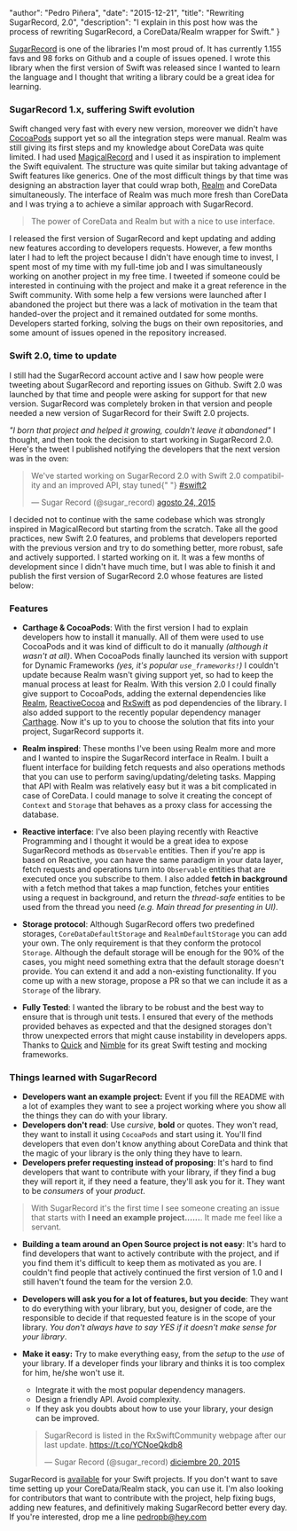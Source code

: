 
  "author": "Pedro Piñera",
  "date": "2015-12-21",
  "title": "Rewriting SugarRecord, 2.0",
  "description": "I explain in this post how was the process of rewriting SugarRecord, a CoreData/Realm wrapper for Swift."
}




[SugarRecord](https://github.com/swiftreactive/sugarrecord) is one of the libraries I'm most proud of. It has currently 1.155 favs and 98 forks on Github and a couple of issues opened. I wrote this library when the first version of Swift was released since I wanted to learn the language and I thought that writing a library could be a great idea for learning.

### SugarRecord 1.x, suffering Swift evolution

Swift changed very fast with every new version, moreover we didn't have [CocoaPods](https://cocoapods.org) support yet so all the integration steps were manual. Realm was still giving its first steps and my knowledge about CoreData was quite limited. I had used [MagicalRecord](https://github.com/magicalpanda/MagicalRecord) and I used it as inspiration to implement the Swift equivalent. The structure was quite similar but taking advantage of Swift features like generics. One of the most difficult things by that time was designing an abstraction layer that could wrap both, [Realm](https://realm.io) and CoreData simultaneously. The interface of Realm was much more fresh than CoreData and I was trying a to achieve a similar approach with SugarRecord.

> The power of CoreData and Realm but with a nice to use interface.

I released the first version of SugarRecord and kept updating and adding new features according to developers requests. However, a few months later I had to left the project because I didn't have enough time to invest, I spent most of my time with my full-time job and I was simultaneously working on another project in my free time. I tweeted if someone could be interested in continuing with the project and make it a great reference in the Swift community. With some help a few versions were launched after I abandoned the project but there was a lack of motivation in the team that handed-over the project and it remained outdated for some months. Developers started forking, solving the bugs on their own repositories, and some amount of issues opened in the repository increased.

### Swift 2.0, time to update

I still had the SugarRecord account active and I saw how people were tweeting about SugarRecord and reporting issues on Github. Swift 2.0 was launched by that time and people were asking for support for that new version. SugarRecord was completely broken in that version and people needed a new version of SugarRecord for their Swift 2.0 projects.

_"I born that project and helped it growing, couldn't leave it abandoned"_ I thought, and then took the decision to start working in SugarRecord 2.0. Here's the tweet I published notifying the developers that the next version was in the oven:

<blockquote class="twitter-tweet" lang="es">
  <p lang="en" dir="ltr">
    We&#39;ve started working on SugarRecord 2.0 with Swift 2.0 compatibility
    and an improved API, stay tuned{" "}
    <a href="https://twitter.com/hashtag/swift2?src=hash">#swift2</a>
  </p>
  &mdash; Sugar Record (@sugar_record) <a href="https://twitter.com/sugar_record/status/635682614012194816">agosto 24, 2015</a>
</blockquote>
<script async src="//platform.twitter.com/widgets.js" charset="utf-8"></script>

I decided not to continue with the same codebase which was strongly inspired in MagicalRecord but starting from the scratch. Take all the good practices, new Swift 2.0 features, and problems that developers reported with the previous version and try to do something better, more robust, safe and actively supported. I started working on it. It was a few months of development since I didn't have much time, but I was able to finish it and publish the first version of SugarRecord 2.0 whose features are listed below:

### Features

- **Carthage & CocoaPods**: With the first version I had to explain developers how to install it manually. All of them were used to use CocoaPods and it was kind of difficult to do it manually _(although it wasn't at all)_. When CocoaPods finally launched its version with support for Dynamic Frameworks _(yes, it's popular `use_frameworks!`)_ I couldn't update because Realm wasn't giving support yet, so had to keep the manual process at least for Realm. With this version 2.0 I could finally give support to CocoaPods, adding the external dependencies like [Realm](https://github.com/realm/realm-cocoa), [ReactiveCocoa](https://github.com/reactivecocoa/reactivecocoa) and [RxSwift](https://github.com/reactivex/rxswift) as pod dependencies of the library. I also added support to the recently popular dependency manager [Carthage](https://github.com/carthage/carthage). Now it's up to you to choose the solution that fits into your project, SugarRecord supports it.

- **Realm inspired**: These months I've been using Realm more and more and I wanted to inspire the SugarRecord interface in Realm. I built a fluent interface for building fetch requests and also operations methods that you can use to perform saving/updating/deleting tasks. Mapping that API with Realm was relatively easy but it was a bit complicated in case of CoreData. I could manage to solve it creating the concept of `Context` and `Storage` that behaves as a proxy class for accessing the database.

- **Reactive interface**: I've also been playing recently with Reactive Programming and I thought it would be a great idea to expose SugarRecord methods as `Observable` entities. Then if you're app is based on Reactive, you can have the same paradigm in your data layer, fetch requests and operations turn into `Observable` entities that are executed once you subscribe to them. I also added **fetch in background** with a fetch method that takes a map function, fetches your entities using a request in background, and return the _thread-safe_ entities to be used from the thread you need _(e.g. Main thread for presenting in UI)_.

- **Storage protocol**: Although SugarRecord offers two predefined storages, `CoreDataDefaultStorage` and `RealmDefaultStorage` you can add your own. The only requirement is that they conform the protocol `Storage`. Although the default storage will be enough for the 90% of the cases, you might need something extra that the default storage doesn't provide. You can extend it and add a non-existing functionality. If you come up with a new storage, propose a PR so that we can include it as a `Storage` of the library.

- **Fully Tested**: I wanted the library to be robust and the best way to ensure that is through unit tests. I ensured that every of the methods provided behaves as expected and that the designed storages don't throw unexpected errors that might cause instability in developers apps. Thanks to [Quick](https://github.com/quick/quick) and [Nimble](https://github.com/quick/nimble) for its great Swift testing and mocking frameworks.

### Things learned with SugarRecord

- **Developers want an example project:** Event if you fill the README with a lot of examples they want to see a project working where you show all the things they can do with your library.
- **Developers don't read**: Use _cursive_, **bold** or quotes. They won't read, they want to install it using `CocoaPods` and start using it. You'll find developers that even don't know anything about CoreData and think that the magic of your library is the only thing they have to learn.
- **Developers prefer requesting instead of proposing**: It's hard to find developers that want to contribute with your library, if they find a bug they will report it, if they need a feature, they'll ask you for it. They want to be _consumers_ of your _product_.

> With SugarRecord it's the first time I see someone creating an issue that starts with **I need an example project......**. It made me feel like a servant.

- **Building a team around an Open Source project is not easy**: It's hard to find developers that want to actively contribute with the project, and if you find them it's difficult to keep them as motivated as you are. I couldn't find people that actively continued the first version of 1.0 and I still haven't found the team for the version 2.0.
- **Developers will ask you for a lot of features, but you decide**: They want to do everything with your library, but you, designer of code, are the responsible to decide if that requested feature is in the scope of your library. _You don't always have to say YES if it doesn't make sense for your library_.
- **Make it easy:** Try to make everything easy, from the _setup_ to the _use_ of your library. If a developer finds your library and thinks it is too complex for him, he/she won't use it.

  - Integrate it with the most popular dependency managers.
  - Design a friendly API. Avoid complexity.
  - If they ask you doubts about how to use your library, your design can be improved.

  <blockquote class="twitter-tweet" lang="es">
    <p lang="en" dir="ltr">
      SugarRecord is listed in the RxSwiftCommunity webpage after our last
      update. <a href="https://t.co/YCNoeQkdb8">https://t.co/YCNoeQkdb8</a>
    </p>
    &mdash; Sugar Record (@sugar_record) <a href="https://twitter.com/sugar_record/status/678665283813441536">diciembre 20, 2015</a>
  </blockquote>
  <script
    async
    src="//platform.twitter.com/widgets.js"
    charset="utf-8"
  ></script>

SugarRecord is [available](https://cocoapods.org/?q=sugarrecord) for your Swift projects. If you don't want to save time setting up your CoreData/Realm stack, you can use it. I'm also looking for contributors that want to contribute with the project, help fixing bugs, adding new features, and definitively making SugarRecord better every day. If you're interested, drop me a line [pedropb@hey.com](mailto://pedropb@hey.com)

    